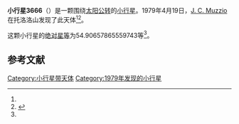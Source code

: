 {{Infobox planet
| bgcolour = #FFFFC0
| name = 3666 Holman
| symbol = 
| image = 
| caption = 
| discovery = yes
| discovery_ref = 
| discoverer = [[J._C._Muzzio|J. C. Muzzio]]
| discovery_site = [[托洛洛山|托洛洛山]] 
| discovered = 1979年4月19日
| designations = yes
| mp_name = 
| named_after = 
| alt_names = 1979 HP/ 1938 WQ / 1982 VH1 / 1984 CB1
| mp_category = [[主带小行星|主带小行星]]
| orbit_ref = <ref name="a">[http://ssd.jpl.nasa.gov/sbdb.cgi?sstr=3666 3666 Holman] {{Wayback|url=http://ssd.jpl.nasa.gov/sbdb.cgi?sstr=3666 |date=20210717064943 }}，小行星數據庫瀏覽器（JPL Small-Body Database Browser）－[[美国国家航空航天局|美国国家航空航天局]]喷气推进实验室</ref>
| epoch = 2456400.5 (2013年4月18日更新)
| aphelion = {{convert|3.513173691884742|AU|km|3|abbr=on|lk=out}}
| perihelion = {{convert|2.724703481556735|AU|km|3|abbr=on}}
| semimajor = {{convert|3.118938586720739|AU|km|3|abbr=on}}
| eccentricity = 0.126400406
| period = 2011.910522 [[日|日]]<br />5.51[[儒略年|儒略年]]
| avg_speed = 
| inclination = 2.363215709487325
| asc_node = 120.3869570791514
| mean_anomaly = 
| arg_peri = 54.90657865559743
| satellites = 
| physical_characteristics = yes
| dimensions = 
| mass = 
| density = 
| surface_grav = 
| escape_velocity = 
| sidereal_day = 
| axial_tilt = 
| pole_ecliptic_lat = 
| pole_ecliptic_lon = 
| albedo = 
| temperatures= 
| temp_name1 = 
| mean_temp_1 = 
| max_temp_1 = 
| temp_name2 = 
| max_temp_2 = 
| spectral_type = 
| abs_magnitude = 54.90657865559743
}}

'''小行星3666'''（{{lang-en|3666 Holman}}）是一颗围绕[[太阳|太阳]][[公转|公转]]的[[小行星|小行星]]。1979年4月19日，[[J._C._Muzzio|J. C. Muzzio]]在托洛洛山发现了此天体<ref name="a" /><ref>{{cite news|title=小行星列表|url=http://cfa-www.harvard.edu/iau/lists/NumberedMPs.txt|accessdate=2013-07-08|newspaper=哈佛大学|archive-date=2008-05-17|archive-url=https://web.archive.org/web/20080517010638/http://cfa-www.harvard.edu/iau/lists/NumberedMPs.txt|dead-url=no}}</ref>。

这颗小行星的[[绝对星等|绝对星等]]为54.90657865559743等<ref name="a" />。

==参考文献==
{{reflist}}
{{Minor Planet Number|[[小行星3665|小行星3665]]|[[小行星3667|小行星3667]]}}

{{小天体}}

[[Category:小行星带天体|Category:小行星带天体]]
[[Category:1979年发现的小行星|Category:1979年发现的小行星]]

{{asteroid-stub}}